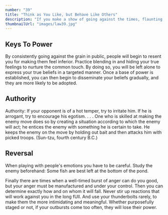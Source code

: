 ```yaml
---
number: "39"
title: "Think as You Like, but Behave Like Others"
description: "If you make a show of going against the times, flaunting your unconventional ideas and unorthodox ways, people will think that you only want attention and that you look down upon them. They will find a way to punish you for making them feel inferior. It is far safer to blend in and nurture the common touch. Share your originality only with tolerant friends and those who are sure to appreciate your uniqueness."
thumbnailUrl: "images/law39.jpg"
---
```


## Keys To Power

By consistently going against the grain in public, people will begin to resent you for making them feel inferior. Practice blending in and hiding your true feelings to nurture the common touch. By doing so, you will be left alone to express your true beliefs in a targeted manner. Once a base of power is established, you can then begin to disseminate your beliefs gradually, and they are more likely to be adopted.

## Authority

Authority: If your opponent is of a hot temper, try to irritate him. If he is arrogant, try to encourage his egotism. . . . One who is skilled at making the enemy move does so by creating a situation according to which the enemy will act; he entices the enemy with something he is certain to take. He keeps the enemy on the move by holding out bait and then attacks him with picked troops. (Sun-tzu, fourth century B.C.)

## Reversal

When playing with people's emotions you have to be careful. Study the enemy beforehand: Some fish are best left at the bottom of the pond.

Finally there are times when a well-timed burst of anger can do you good, but your anger must be manufactured and under your control. Then you can determine exactly how and on whom it will fall. Never stir up reactions that will work against you in the long fUll. And use your thunderbolts rarely, to make them the more intimidating and meaningful. Whether purposefully staged or not, if your outbursts come too often, they will lose their power.